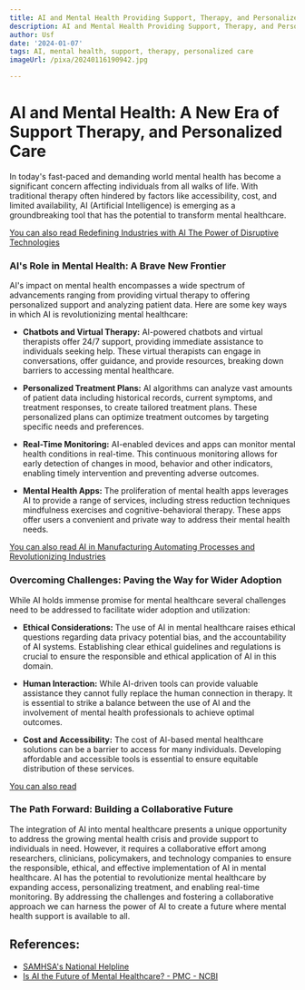 ```yaml
---
title: AI and Mental Health Providing Support, Therapy, and Personalized Care
description: AI and Mental Health Providing Support, Therapy, and Personalized Care
author: Usf
date: '2024-01-07'
tags: AI, mental health, support, therapy, personalized care
imageUrl: /pixa/20240116190942.jpg

---
```

# AI and Mental Health:  A New Era of Support Therapy, and Personalized Care

In today's fast-paced and demanding  world mental health has become a significant  concern affecting individuals  from all walks of life. With  traditional therapy often hindered by factors like accessibility, cost, and  limited  availability, AI (Artificial Intelligence)  is emerging as a groundbreaking tool that has the potential to transform mental healthcare.

[You can also read Redefining Industries with AI  The Power of Disruptive Technologies](Redefining%20Industries%20with%20AI%20The%20Power%20of%20Disruptive%20Technologies)


### AI's Role in Mental  Health: A Brave New Frontier

AI's impact on mental health encompasses a wide spectrum of advancements ranging from providing  virtual therapy to offering  personalized support and analyzing patient data. Here are  some key  ways in which AI is  revolutionizing  mental healthcare:

- **Chatbots and Virtual Therapy:**  AI-powered chatbots and virtual therapists offer 24/7 support, providing immediate assistance to individuals seeking help. These virtual therapists can engage in conversations, offer guidance, and provide resources, breaking down barriers to accessing mental healthcare.

- **Personalized Treatment  Plans:** AI algorithms can analyze vast amounts  of patient data including historical records, current  symptoms, and  treatment responses, to create tailored  treatment  plans. These personalized plans  can optimize treatment outcomes by targeting specific needs and preferences.

- **Real-Time Monitoring:** AI-enabled devices and apps can monitor  mental health conditions in real-time. This continuous monitoring allows for early detection of  changes  in  mood, behavior and other indicators, enabling timely intervention and preventing adverse  outcomes.

- **Mental Health  Apps:** The proliferation of mental health apps leverages AI to provide a range of services, including stress reduction techniques mindfulness exercises and cognitive-behavioral therapy. These apps offer users a convenient and private way  to address their mental health needs.

[You can also read AI in Manufacturing Automating Processes and Revolutionizing Industries](AI%20in%20Manufacturing%20Automating%20Processes%20and%20Revolutionizing%20Industries)


### Overcoming Challenges: Paving the Way  for  Wider Adoption

While  AI holds immense promise for mental healthcare  several challenges need to be addressed to facilitate wider adoption and utilization:

- **Ethical Considerations:** The use of AI in mental healthcare raises ethical questions regarding data privacy potential bias, and the accountability of AI systems. Establishing clear ethical guidelines and regulations is crucial to ensure the responsible and ethical application  of AI in this domain.

- **Human Interaction:** While AI-driven tools can provide  valuable assistance they cannot fully replace the human  connection in therapy. It is essential to strike a balance between the use of AI and the involvement of mental health professionals to achieve optimal outcomes.

- **Cost and Accessibility:** The cost of AI-based mental healthcare solutions can be a barrier to access for many individuals. Developing affordable and accessible  tools  is  essential to ensure equitable distribution of these services.

[You can also read ]()


### The  Path Forward: Building a Collaborative Future

The integration of AI into mental healthcare presents a  unique  opportunity to address the growing mental health crisis and provide support to  individuals in need. However, it requires a collaborative effort among researchers, clinicians, policymakers,  and technology companies to ensure the responsible, ethical, and effective implementation of  AI in mental healthcare. AI has the potential to revolutionize mental healthcare by  expanding  access, personalizing treatment, and  enabling real-time monitoring. By addressing the challenges  and  fostering a collaborative approach we can harness the power of AI to create a future where  mental health support is available to all.

## References:
- [SAMHSA's National Helpline](https://www.samhsa.gov/find-help/national-helpline)
- [Is AI the Future of Mental Healthcare? - PMC - NCBI](https://www.ncbi.nlm.nih.gov/pmc/articles/PMC10230127/)
